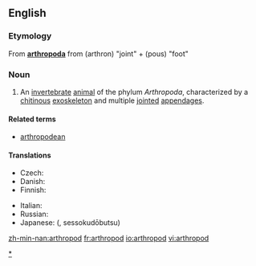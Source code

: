 ==English==
{{wikipedia}}

===Etymology===
From {{L.}} '''[[arthropoda#Latin|arthropoda]]''' from {{AGr.}} '''{{polytonic|[[ἄρθρον]]}}''' (arthron) "joint" + '''{{polytonic|[[πούς]]}}''' (pous) "foot"

===Noun===
{{en-noun}}

# An [[invertebrate]] [[animal]] of the phylum ''Arthropoda'', characterized by a [[chitin]]ous [[exoskeleton]] and multiple [[joint]]ed [[appendage]]s.

====Related terms====
* [[arthropodean]]

====Translations====
{{trans-top|animal of Arthropoda}}
*Czech: {{t-|cs|členovec|m}}
*Danish: {{t|da|Insekter}}
*Finnish: {{t-|fi|niveljalkainen}}
{{trans-mid}}
*Italian: {{t|it|artropode}}
*Russian: {{t|ru|Членистоногое}} {{n}}
*Japanese: {{t-|ja|節足動物}} ({{t|ja|せっそくどうぶつ}}, sessokudōbutsu)
{{trans-bottom}}

[[Category:Arthropods|*]]

[[zh-min-nan:arthropod]]
[[fr:arthropod]]
[[io:arthropod]]
[[vi:arthropod]]
